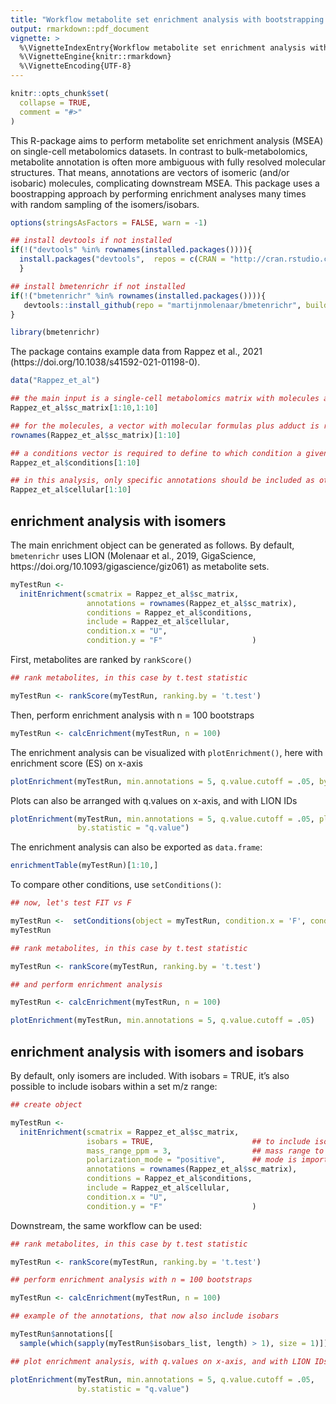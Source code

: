 ```yaml
---
title: "Workflow metabolite set enrichment analysis with bootstrapping with `bmetenrichr`"
output: rmarkdown::pdf_document
vignette: >
  %\VignetteIndexEntry{Workflow metabolite set enrichment analysis with bootstrapping}
  %\VignetteEngine{knitr::rmarkdown}
  %\VignetteEncoding{UTF-8}
---
```


```r
knitr::opts_chunk$set(
  collapse = TRUE,
  comment = "#>"
)
```

This R-package aims to perform metabolite set enrichment analysis (MSEA) on single-cell metabolomics datasets.
In contrast to bulk-metabolomics, metabolite annotation is often more ambiguous with fully resolved molecular structures.
That means, annotations are vectors of isomeric (and/or isobaric) molecules, complicating downstream MSEA. This package uses a 
boostrapping approach by performing enrichment analyses many times with random sampling of the isomers/isobars.


```r

options(stringsAsFactors = FALSE, warn = -1)

## install devtools if not installed
if(!("devtools" %in% rownames(installed.packages()))){
  install.packages("devtools",  repos = c(CRAN = "http://cran.rstudio.com"))
  }

## install bmetenrichr if not installed
if(!("bmetenrichr" %in% rownames(installed.packages()))){
   devtools::install_github(repo = "martijnmolenaar/bmetenrichr", build_vignettes = TRUE)
}

library(bmetenrichr)
```

The package contains example data from Rappez et al., 2021 (https://doi.org/10.1038/s41592-021-01198-0).

```r
data("Rappez_et_al")

## the main input is a single-cell metabolomics matrix with molecules as rows and cells as columns
Rappez_et_al$sc_matrix[1:10,1:10]

## for the molecules, a vector with molecular formulas plus adduct is required
rownames(Rappez_et_al$sc_matrix)[1:10]

## a conditions vector is required to define to which condition a given cell belongs
Rappez_et_al$conditions[1:10]

## in this analysis, only specific annotations should be included as others are extracellular 
Rappez_et_al$cellular[1:10]

```

## enrichment analysis with isomers

The main enrichment object can be generated as follows. By default, `bmetenrichr` uses LION (Molenaar et al., 2019, GigaScience, https://doi.org/10.1093/gigascience/giz061) as metabolite sets.

```r

myTestRun <-
  initEnrichment(scmatrix = Rappez_et_al$sc_matrix,
                 annotations = rownames(Rappez_et_al$sc_matrix),
                 conditions = Rappez_et_al$conditions,
                 include = Rappez_et_al$cellular,
                 condition.x = "U",
                 condition.y = "F"                    )
```

First, metabolites are ranked by `rankScore()`

```r
## rank metabolites, in this case by t.test statistic

myTestRun <- rankScore(myTestRun, ranking.by = 't.test')

```


Then, perform enrichment analysis with n = 100 bootstraps

```r

myTestRun <- calcEnrichment(myTestRun, n = 100)

```


The enrichment analysis can be visualized with `plotEnrichment()`, here with enrichment score (ES) on x-axis

```r

plotEnrichment(myTestRun, min.annotations = 5, q.value.cutoff = .05, by.statistic = "ES")
```

Plots can also be arranged with q.values on x-axis, and with LION IDs
```r

plotEnrichment(myTestRun, min.annotations = 5, q.value.cutoff = .05, plotIDs = T, 
               by.statistic = "q.value")

```


The enrichment analysis can also be exported as `data.frame`:

```r

enrichmentTable(myTestRun)[1:10,]

```

To compare other conditions, use `setConditions()`:

```r

## now, let's test FIT vs F

myTestRun <-  setConditions(object = myTestRun, condition.x = 'F', condition.y = 'FIT')
myTestRun

## rank metabolites, in this case by t.test statistic

myTestRun <- rankScore(myTestRun, ranking.by = 't.test')

## and perform enrichment analysis

myTestRun <- calcEnrichment(myTestRun, n = 100)

plotEnrichment(myTestRun, min.annotations = 5, q.value.cutoff = .05)
```

## enrichment analysis with isomers and isobars

By default, only isomers are included. With isobars = TRUE, it's also possible to include isobars within a set m/z range:

```r

## create object

myTestRun <-
  initEnrichment(scmatrix = Rappez_et_al$sc_matrix, 
                 isobars = TRUE,                      ## to include isobars (default is FALSE)
                 mass_range_ppm = 3,                  ## mass range to define isobars
                 polarization_mode = "positive",      ## mode is important to include the right adducts
                 annotations = rownames(Rappez_et_al$sc_matrix), 
                 conditions = Rappez_et_al$conditions,
                 include = Rappez_et_al$cellular,
                 condition.x = "U",
                 condition.y = "F"                    )
```

Downstream, the same workflow can be used:

```r
## rank metabolites, in this case by t.test statistic

myTestRun <- rankScore(myTestRun, ranking.by = 't.test')

## perform enrichment analysis with n = 100 bootstraps

myTestRun <- calcEnrichment(myTestRun, n = 100)

## example of the annotations, that now also include isobars

myTestRun$annotations[[
  sample(which(sapply(myTestRun$isobars_list, length) > 1), size = 1)]][1:10]

## plot enrichment analysis, with q.values on x-axis, and with LION IDs

plotEnrichment(myTestRun, min.annotations = 5, q.value.cutoff = .05, 
               by.statistic = "q.value")
```

